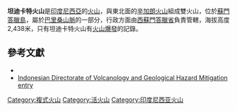 {{Infobox mountain
| Name = 坦迪卡特火山
| Photo = Tandikat-Singgalang.jpg
| Caption = 坦迪卡特火山（左）與辛加朗火山（右）
| Elevation = 2,438米
| elevation_ref = 
| prominence = 
| listing = 
| Location = {{INA}}[[西蘇門答臘省|西蘇門答臘省]]
| Range = [[巴里桑山脈|巴里桑山脈]]
| Coordinates = {{coord|0|25|57|S|100|19|1|E|type:mountain}}
| topo = 
| Type = [[複式火山|複式火山]]
| age = 
| Last eruption = 1924年
| first_ascent = 
| easiest_route = 
}}

'''坦迪卡特火山'''是[[印度尼西亞|印度尼西亞]]的[[火山|火山]]，與東北面的[[辛加朗火山|辛加朗火山]]組成雙火山，位於[[蘇門答臘島|蘇門答臘島]]，屬於[[巴里桑山脈|巴里桑山脈]]的一部分，行政方面由[[西蘇門答臘省|西蘇門答臘省]]負責管轄，海拔高度2,438米，只有坦迪卡特火山有[[火山爆發|火山爆發]]的記錄。

==參考文獻==
* {{cite gvp|vnum=0601-15=|name=Tandikat}}
* [https://web.archive.org/web/20051029140743/http://www.vsi.esdm.go.id/volcanoes/tandikat/geninfo.html Indonesian Directorate of Volcanology and Geological Hazard Mitigation entry]

[[Category:複式火山|Category:複式火山]]
[[Category:活火山|Category:活火山]]
[[Category:印度尼西亚火山|Category:印度尼西亚火山]]

{{Indonesia-stub}}